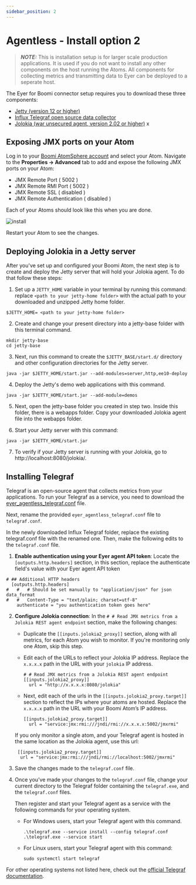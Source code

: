 ```yaml
---
sidebar_position: 2
---
```


# Agentless - Install option 2 

> **_NOTE:_** This is installation setup is for larger scale production applications. It is used if you do not want to install any other components on the host running the Atoms. All components for collecting metrics and transmitting data to Eyer can be deployed to a seperate host.

The Eyer for Boomi connector setup requires you to download these three components:

* [Jetty (version 12 or higher)](https://eclipse.dev/jetty/download.php)
* [Influx Telegraf open source data collector](https://www.influxdata.com/downloads/)
* [Jolokia (war unsecured agent, version 2.02 or higher)](https://jolokia.org/download.html)
x

## Exposing JMX ports on your Atom

Log in to your [Boomi AtomSphere account](https://platform.boomi.com/) and select your Atom. Navigate to the **Properties -> Advanced** tab to add and expose the following JMX ports on your Atom:



* JMX Remote Port ( 5002 )
* JMX Remote RMI Port ( 5002 )
* JMX Remote SSL ( disabled )
* JMX Remote Authentication ( disabled )

Each of your Atoms should look like this when you are done.



![install](./img/install.png)


Restart your Atom to see the changes.


## Deploying Jolokia in a Jetty server

After you've set up and configured your Boomi Atom, the next step is to create and deploy the Jetty server that will hold your Jolokia agent. To do that follow these steps:

1. Set up a `JETTY_HOME` variable in your terminal by running this command: replace `<path to your jetty-home folder>` with the actual path to your downloaded and unzipped Jetty home folder.

  ```
  $JETTY_HOME= <path to your jetty-home folder>
  ```

2. Create and change your present directory into a jetty-base folder with this terminal command.
  ```
  mkdir jetty-base
  cd jetty-base
  ```


3. Next, run this command to create the `$JETTY_BASE/start.d/` directory and other configuration directories for the Jetty server.
  ```
  java -jar $JETTY_HOME/start.jar --add-modules=server,http,ee10-deploy
  ```


4. Deploy the Jetty's demo web applications with this command.
  ```
  java -jar $JETTY_HOME/start.jar --add-module=demos
  ```


5. Next, open the jetty-base folder you created in step two. Inside this folder, there is a webapps folder. Copy your downloaded Jolokia agent file into the webapps folder.


6. Start your Jetty server with this command: 
  ```
  java -jar $JETTY_HOME/start.jar 

  ```


7. To verify if your Jetty server is running with your Jolokia, go to http://localhost:8080/jolokia/.



## Installing Telegraf 

Telegraf is an open-source agent that collects metrics from your applications. To run your Telegraf as a service, you need to download the [eyer_agentless_telegraf.conf](https://customer.support.eyer.ai/servicedesk/customer/portal/1/article/30015491) file.

Next, rename the provided `eyer_agentless_telegraf.conf` file to `telegraf.conf`. 

In the newly downloaded Influx Telegraf folder, replace the existing telegraf.conf file with the renamed one. Then, make the following edits to the `telegraf.conf` file.

1. **Enable authentication using your Eyer agent API token**: Locate the `[outputs.http.headers]` section, in this section, replace the authenticate field's value with your Eyer agent API token

  ```
  # ## Additional HTTP headers
    [outputs.http.headers]
  #   #   # Should be set manually to "application/json" for json data_format
  #   #   Content-Type = "text/plain; charset=utf-8"
      authenticate = "you authentication token goes here"

  ```
2. **Configure Jolokia connection**: In the `# # Read JMX metrics from a Jolokia REST agent endpoint` section, make the following changes:

    * Duplicate the `[[inputs.jolokia2_proxy]]` section, along with all metrics, for each Atom you wish to monitor. If you're monitoring only one Atom, skip this step.

    * Edit each of the URLs to reflect your Jolokia IP address. Replace the `x.x.x.x` path in the URL with your `jolokia` IP address.

      ```
      # # Read JMX metrics from a Jolokia REST agent endpoint
      [[inputs.jolokia2_proxy]]
        url = "http://x.x.x.x:8080/jolokia"
      ```


    * Next, edit each of the urls in the `[[inputs.jolokia2_proxy.target]]` section to reflect the IPs where your atoms are hosted. Replace the `x.x.x.x` path in the URL with your Boomi Atom’s IP address.  

      ```
      [[inputs.jolokia2_proxy.target]]
        url = "service:jmx:rmi:///jndi/rmi://x.x.x.x:5002/jmxrmi"
      ```



    If you only monitor a single atom, and your Telegraf agent is hosted in the same location as the Jolokia agent, use this url:


    ```
     [[inputs.jolokia2_proxy.target]]
      url = "service:jmx:rmi:///jndi/rmi://localhost:5002/jmxrmi"
    ```


3. Save the changes made to the `telegraf.conf` file.

4. Once you’ve made your changes to the `telegraf.conf` file, change your current directory to the Telegraf folder containing the `telegraf.exe`, and the `telegraf.conf` files.

    Then register and start your Telegraf agent as a service with the following commands for your operating system.  

    * For Windows users, start your Telegraf agent with this command.

        ```
        .\telegraf.exe --service install --config telegraf.conf
        .\telegraf.exe --service start
        ```


    * For Linux users, start your Telegraf agent with this command:

      ```
      sudo systemctl start telegraf
      ```

  For other operating systems not listed here, check out the [official Telegraf documentation](https://docs.influxdata.com/telegraf/v1/install/).
